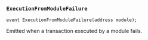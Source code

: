 ### `ExecutionFromModuleFailure`

```solidity
event ExecutionFromModuleFailure(address module);
```

Emitted when a transaction executed by a module fails.
